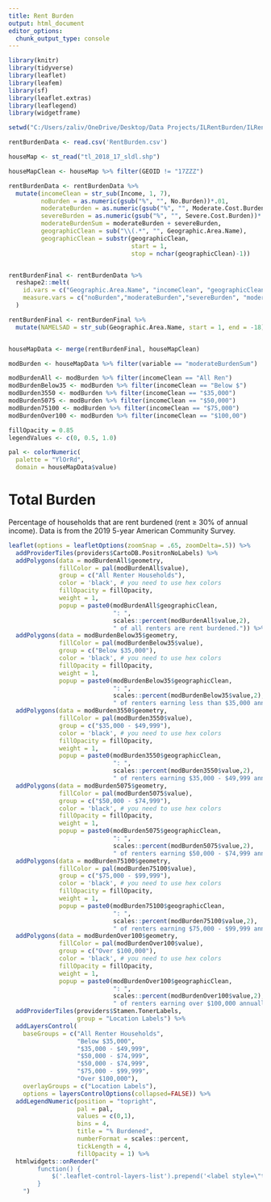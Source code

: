 ```yaml
---
title: Rent Burden
output: html_document
editor_options: 
  chunk_output_type: console
---
```


<style type="text/css">
.title {
display: none;
}
</style>

<div class="row" style="padding-top: 0px;">

<div class="col-sm-8">


```r
library(knitr)
library(tidyverse)
library(leaflet)
library(leafem)
library(sf)
library(leaflet.extras)
library(leaflegend)
library(widgetframe)
```

```r
setwd("C:/Users/zaliv/OneDrive/Desktop/Data Projects/ILRentBurden/ILRentBurden")

rentBurdenData <- read.csv('RentBurden.csv')

houseMap <- st_read("tl_2018_17_sldl.shp")

```

```r

houseMapClean <- houseMap %>% filter(GEOID != "17ZZZ")

rentBurdenData <- rentBurdenData %>%
  mutate(incomeClean = str_sub(Income, 1, 7),
         noBurden = as.numeric(gsub("%", "", No.Burden))*.01,
         moderateBurden = as.numeric(gsub("%", "", Moderate.Cost.Burden))*.01,
         severeBurden = as.numeric(gsub("%", "", Severe.Cost.Burden))*.01,
         moderateBurdenSum = moderateBurden + severeBurden,
         geographicClean = sub("\\(.*", "", Geographic.Area.Name),
         geographicClean = substr(geographicClean, 
                                  start = 1, 
                                  stop = nchar(geographicClean)-1))


rentBurdenFinal <- rentBurdenData %>%
  reshape2::melt(
    id.vars = c("Geographic.Area.Name", "incomeClean", "geographicClean"),
    measure.vars = c("noBurden","moderateBurden","severeBurden", "moderateBurdenSum")
  )

rentBurdenFinal <- rentBurdenFinal %>%
  mutate(NAMELSAD = str_sub(Geographic.Area.Name, start = 1, end = -18))


houseMapData <- merge(rentBurdenFinal, houseMapClean)


```

```r
modBurden <- houseMapData %>% filter(variable == "moderateBurdenSum")

modBurdenAll <- modBurden %>% filter(incomeClean == "All Ren")
modBurdenBelow35 <- modBurden %>% filter(incomeClean == "Below $")
modBurden3550 <- modBurden %>% filter(incomeClean == "$35,000")
modBurden5075 <- modBurden %>% filter(incomeClean == "$50,000")
modBurden75100 <- modBurden %>% filter(incomeClean == "$75,000")
modBurdenOver100 <- modBurden %>% filter(incomeClean == "$100,00")

```

```r

fillOpacity = 0.85
legendValues <- c(0, 0.5, 1.0)

pal <- colorNumeric(
  palette = "YlOrRd",
  domain = houseMapData$value)

```

# **Total Burden**

Percentage of households that are rent burdened (rent ≥ 30% of annual income). Data is from the 2019 5-year American Community Survey.

```r


leaflet(options = leafletOptions(zoomSnap = .65, zoomDelta=.5)) %>% 
  addProviderTiles(providers$CartoDB.PositronNoLabels) %>%
  addPolygons(data = modBurdenAll$geometry,
              fillColor = pal(modBurdenAll$value),
              group = c("All Renter Households"),
              color = 'black', # you need to use hex colors
              fillOpacity = fillOpacity,
              weight = 1,
              popup = paste0(modBurdenAll$geographicClean, 
                             ": ", 
                             scales::percent(modBurdenAll$value,2),  
                             " of all renters are rent burdened.")) %>%
  addPolygons(data = modBurdenBelow35$geometry,
              fillColor = pal(modBurdenBelow35$value),
              group = c("Below $35,000"),
              color = 'black', # you need to use hex colors
              fillOpacity = fillOpacity,
              weight = 1,
              popup = paste0(modBurdenBelow35$geographicClean, 
                             ": ", 
                             scales::percent(modBurdenBelow35$value,2),  
                             " of renters earning less than $35,000 annually are rent burdened.")) %>%
  addPolygons(data = modBurden3550$geometry,
              fillColor = pal(modBurden3550$value),
              group = c("$35,000 - $49,999"),
              color = 'black', # you need to use hex colors
              fillOpacity = fillOpacity,
              weight = 1,
              popup = paste0(modBurden3550$geographicClean, 
                             ": ", 
                             scales::percent(modBurden3550$value,2),  
                             " of renters earning $35,000 - $49,999 annually are rent burdened.")) %>%
  addPolygons(data = modBurden5075$geometry,
              fillColor = pal(modBurden5075$value),
              group = c("$50,000 - $74,999"),
              color = 'black', # you need to use hex colors
              fillOpacity = fillOpacity,
              weight = 1,
              popup = paste0(modBurden5075$geographicClean, 
                             ": ", 
                             scales::percent(modBurden5075$value,2),  
                             " of renters earning $50,000 - $74,999 annually are rent burdened.")) %>%
  addPolygons(data = modBurden75100$geometry,
              fillColor = pal(modBurden75100$value),
              group = c("$75,000 - $99,999"),
              color = 'black', # you need to use hex colors
              fillOpacity = fillOpacity,
              weight = 1,
              popup = paste0(modBurden75100$geographicClean, 
                             ": ", 
                             scales::percent(modBurden75100$value,2),  
                             " of renters earning $75,000 - $99,999 annually are rent burdened.")) %>%
  addPolygons(data = modBurdenOver100$geometry,
              fillColor = pal(modBurdenOver100$value),
              group = c("Over $100,000"),
              color = 'black', # you need to use hex colors
              fillOpacity = fillOpacity,
              weight = 1,
              popup = paste0(modBurdenOver100$geographicClean, 
                             ": ", 
                             scales::percent(modBurdenOver100$value,2),  
                             " of renters earning over $100,000 annually are rent burdened.")) %>%
  addProviderTiles(providers$Stamen.TonerLabels,
                   group = "Location Labels") %>%
  addLayersControl(
    baseGroups = c("All Renter Households", 
                   "Below $35,000",
                   "$35,000 - $49,999", 
                   "$50,000 - $74,999", 
                   "$50,000 - $74,999", 
                   "$75,000 - $99,999",
                   "Over $100,000"),
    overlayGroups = c("Location Labels"),
    options = layersControlOptions(collapsed=FALSE)) %>% 
  addLegendNumeric(position = "topright",
                   pal = pal,
                   values = c(0,1),
                   bins = 4,
                   title = "% Burdened",
                   numberFormat = scales::percent,
                   tickLength = 4,
                   fillOpacity = 1) %>%
  htmlwidgets::onRender("
        function() {
            $('.leaflet-control-layers-list').prepend('<label style=\"text-align:center\">Annual Income</label>');
        }
    ")
```
